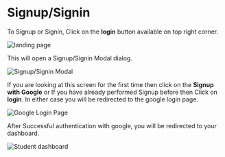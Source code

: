 # Signup/Signin

To Signup or Signin, Click on the **login** button available on top right corner.

![landing page](src/assets/login.png)

This will open a Signup/Signin Modal dialog.

![Signup/Signin Modal](src/assets/google-toast.png)

If you are looking at this screen for the first time then click on the **Signup with Google** or If you have already performed Signup before then Click on **login**. In either case you
will be redirected to the google login page.

![Google Login Page](src/assets/google-login-page.png)

After Successful authentication with google, you will be redirected to your dashboard.

![Student dashboard](src/assets/dummy-student-dashboard.png)